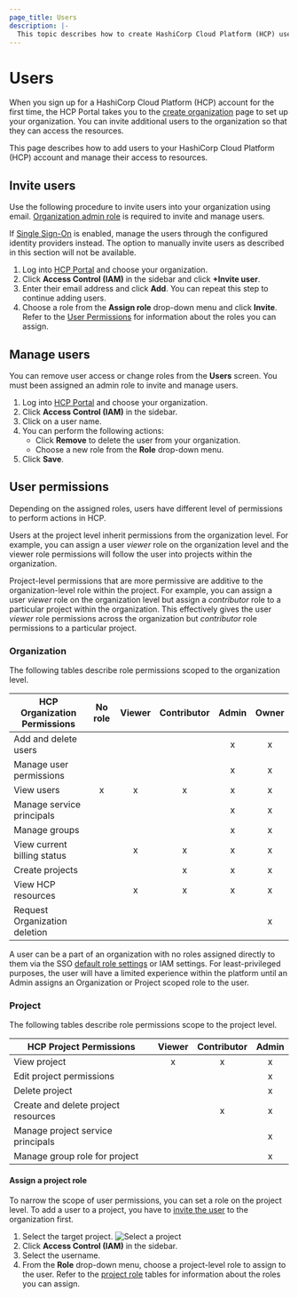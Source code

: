 ```yaml
---
page_title: Users
description: |-
  This topic describes how to create HashiCorp Cloud Platform (HCP) users.
---
```


# Users

When you sign up for a HashiCorp Cloud Platform (HCP) account for the first
time, the HCP Portal takes you to the [create
organization](https://portal.cloud.hashicorp.com/orgs/create) page to set up
your organization. You can invite additional users to the organization so that
they can access the resources.

This page describes how to add users to your HashiCorp Cloud Platform (HCP) account and manage their access to resources.

## Invite users

Use the following procedure to invite users into your organization using email.
[Organization admin role](#organization-role) is required to invite and manage
users.

<Note>

If [Single Sign-On](/hcp/docs/hcp/admin/iam/sso) is enabled, manage the users
through the configured identity providers instead. The option to manually invite
users as described in this section will not be available.

</Note>

1. Log into [HCP Portal](https://portal.cloud.hashicorp.com/) and choose your
   organization.
1. Click **Access Control (IAM)** in the sidebar and click **+Invite user**.
1. Enter their email address and click **Add**. You can repeat this step to continue adding users.
1. Choose a role from the **Assign role** drop-down menu and click **Invite**. Refer to the [User Permissions](#user-permissions) for information about the roles you can assign.


## Manage users

You can remove user access or change roles from the **Users** screen. You must been assigned an admin role to invite and manage users.

1. Log into [HCP Portal](https://portal.cloud.hashicorp.com/) and choose your organization.
1. Click **Access Control (IAM)** in the sidebar.
1. Click on a user name.
1. You can perform the following actions:
   * Click **Remove** to delete the user from your organization.
   * Choose a new role from the **Role** drop-down menu.
1. Click **Save**.

## User permissions

Depending on the assigned roles, users have different level of permissions to
perform actions in HCP.

<Note>

Users at the project level inherit permissions from the organization level. For example, you can assign a user _viewer_ role on the
organization level and the viewer role permissions will follow the user into projects within the organization.

Project-level permissions that are more permissive are additive to the
organization-level role within the project. For example, you can assign a user _viewer_ role on the
organization level but assign a _contributor_ role to a particular project
within the organization. This effectively gives the user  _viewer_ role permissions across the organization but _contributor_ role permissions to a particular project.

</Note>

### Organization

The following tables describe role permissions scoped to the organization level.

| HCP Organization Permissions | No role  | Viewer | Contributor | Admin | Owner | 
| ---------------------------- | :------: | :----: | :---------: | :---: | :---: |
| Add and delete users         |          |        |             |   x   |   x   |
| Manage user permissions      |          |        |             |   x   |   x   |
| View users                   |  x       |   x    |      x      |   x   |   x   |
| Manage service principals    |          |        |             |   x   |   x   |
| Manage groups                |          |        |             |   x   |   x   |
| View current billing status  |          |   x    |      x      |   x   |   x   |
| Create projects              |          |        |      x      |   x   |   x   |
| View HCP resources           |          |   x    |      x      |   x   |   x   |
| Request Organization deletion|          |        |             |       |   x   |

<Note>

A user can be a part of an organization with no roles assigned directly to them via the SSO [default role settings](/hcp/docs/hcp/admin/iam/sso) or IAM settings. For least-privileged purposes, the user will have a limited experience within the platform until an Admin assigns an Organization or Project scoped role to the user.  

</Note>

### Project

The following tables describe role permissions scope to the project level.

| HCP Project Permissions             |     Viewer     |         Contributor |         Admin |
| ----------------------------------- | :------------: | :-----------------: | :-----------: |
| View project                        |       x        |          x          |       x       |
| Edit project permissions            |                |                     |       x       |
| Delete project                      |                |                     |       x       |
| Create and delete project resources |                |          x          |       x       |
| Manage project service principals   |                |                     |       x       |
| Manage group role for project       |                |                     |       x       |

#### Assign a project role

To narrow the scope of user permissions, you can set a role on the project
level. To add a user to a project, you have to [invite the user](#invite-users)
to the organization first.

1. Select the target project. ![Select a
   project](/img/docs/hcp-core/choose-project.png)
1. Click **Access Control (IAM)** in the sidebar.
1. Select the username.
1. From the **Role** drop-down menu, choose a project-level role to assign to
   the user. Refer to the [project role](#project-role) tables for information
   about the roles you can assign.
